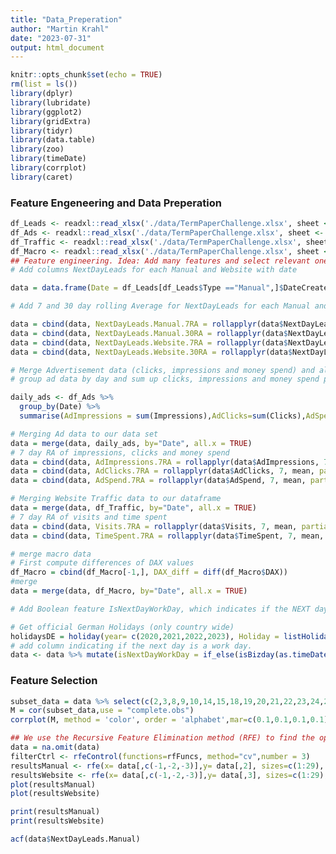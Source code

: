 ```yaml
---
title: "Data_Preperation"
author: "Martin Krahl"
date: "2023-07-31"
output: html_document
---
```


```r
knitr::opts_chunk$set(echo = TRUE)
rm(list = ls())
library(dplyr)
library(lubridate)
library(ggplot2)
library(gridExtra)
library(tidyr)
library(data.table)
library(zoo)
library(timeDate)
library(corrplot)
library(caret)
```
### Feature Engeneering and Data Preperation
```r
df_Leads <- readxl::read_xlsx('./data/TermPaperChallenge.xlsx', sheet <- 'Leads')
df_Ads <- readxl::read_xlsx('./data/TermPaperChallenge.xlsx', sheet <- 'Ads')
df_Traffic <- readxl::read_xlsx('./data/TermPaperChallenge.xlsx', sheet <- 'WebsiteTraffic')
df_Macro <- readxl::read_xlsx('./data/TermPaperChallenge.xlsx', sheet <- 'Macro')
## Feature engineering. Idea: Add many features and select relevant ones later
# Add columns NextDayLeads for each Manual and Website with date 

data = data.frame(Date = df_Leads[df_Leads$Type =="Manual",]$DateCreated, NextDayLeads.Manual = df_Leads[df_Leads$Type =="Manual",]$NextDayLeads, NextDayLeads.Website = df_Leads[df_Leads$Type =="Website",]$NextDayLeads)

# Add 7 and 30 day rolling Average for NextDayLeads for each Manual and Website Leads.

data = cbind(data, NextDayLeads.Manual.7RA = rollapplyr(data$NextDayLeads.Manual, 7, mean, partial = TRUE)) # 7 day RA for Manual Leads
data = cbind(data, NextDayLeads.Manual.30RA = rollapplyr(data$NextDayLeads.Manual, 30, mean, partial = TRUE)) # 30 day RA for Manual Leads
data = cbind(data, NextDayLeads.Website.7RA = rollapplyr(data$NextDayLeads.Website, 7, mean, partial = TRUE)) # 7 day RA for Website Leads
data = cbind(data, NextDayLeads.Website.30RA = rollapplyr(data$NextDayLeads.Website, 30, mean, partial = TRUE)) # 30 day RA for Website Leads

# Merge Advertisement data (clicks, impressions and money spend) and also compute 7day RA of those values
# group ad data by day and sum up clicks, impressions and money spend per day

daily_ads <- df_Ads %>%
  group_by(Date) %>%
  summarise(AdImpressions = sum(Impressions),AdClicks=sum(Clicks),AdSpend=sum(Spend))

# Merging Ad data to our data set
data = merge(data, daily_ads, by="Date", all.x = TRUE)
# 7 day RA of impressions, clicks and money spend
data = cbind(data, AdImpressions.7RA = rollapplyr(data$AdImpressions, 7, mean, partial = TRUE)) 
data = cbind(data, AdClicks.7RA = rollapplyr(data$AdClicks, 7, mean, partial = TRUE)) 
data = cbind(data, AdSpend.7RA = rollapplyr(data$AdSpend, 7, mean, partial = TRUE)) 

# Merging Website Traffic data to our dataframe
data = merge(data, df_Traffic, by="Date", all.x = TRUE)
# 7 day RA of visits and time spent
data = cbind(data, Visits.7RA = rollapplyr(data$Visits, 7, mean, partial = TRUE)) 
data = cbind(data, TimeSpent.7RA = rollapplyr(data$TimeSpent, 7, mean, partial = TRUE)) 

# merge macro data
# First compute differences of DAX values
df_Macro = cbind(df_Macro[-1,], DAX_diff = diff(df_Macro$DAX))
#merge
data = merge(data, df_Macro, by="Date", all.x = TRUE)

# Add Boolean feature IsNextDayWorkDay, which indicates if the NEXT day is a workday (not a weekend or a holiday). Needs Package timeDate.

# Get official German Holidays (only country wide)
holidaysDE = holiday(year= c(2020,2021,2022,2023), Holiday = listHolidays("DE"))
# add column indicating if the next day is a work day.
data <- data %>% mutate(isNextDayWorkDay = if_else(isBizday(as.timeDate(as.Date(Date)+1),holidays = holidaysDE, wday = 1:5), 1, 0))

```
### Feature Selection
```r
subset_data = data %>% select(c(2,3,8,9,10,14,15,18,19,20,21,22,23,24,25,26,27,31,32))
M = cor(subset_data,use = "complete.obs")
corrplot(M, method = 'color', order = 'alphabet',mar=c(0.1,0.1,0.1,0.1), type = "upper",tl.cex=0.5)

## We use the Recursive Feature Elimination method (RFE) to find the optimal subset of features for Manual Lead data and Website Lead data separately.
data = na.omit(data)
filterCtrl <- rfeControl(functions=rfFuncs, method="cv",number = 3)
resultsManual <- rfe(x= data[,c(-1,-2,-3)],y= data[,2], sizes=c(1:29), rfeControl=filterCtrl, na.action = na.omit)
resultsWebsite <- rfe(x= data[,c(-1,-2,-3)],y= data[,3], sizes=c(1:29), rfeControl=filterCtrl,na.action = na.omit)
plot(resultsManual)
plot(resultsWebsite)

print(resultsManual)
print(resultsWebsite)

acf(data$NextDayLeads.Manual)


```


